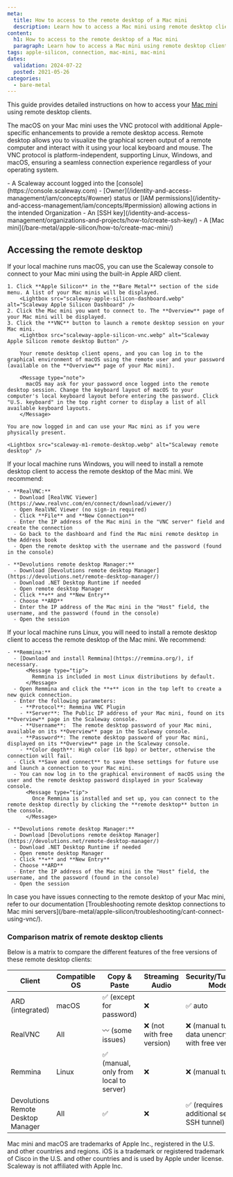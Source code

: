 ```yaml
---
meta:
  title: How to access to the remote desktop of a Mac mini
  description: Learn how to access a Mac mini using remote desktop clients on macOS, Windows, and Linux.
content:
  h1: How to access to the remote desktop of a Mac mini
  paragraph: Learn how to access a Mac mini using remote desktop clients on macOS, Windows, and Linux.
tags: apple-silicon, connection, mac-mini, mac-mini
dates:
  validation: 2024-07-22
  posted: 2021-05-26
categories:
  - bare-metal
---
```


This guide provides detailed instructions on how to access your [Mac mini](/bare-metal/apple-silicon/concepts/#mac-mini) using remote desktop clients.

The macOS on your Mac mini uses the VNC protocol with additional Apple-specific enhancements to provide a remote desktop access.
Remote desktop allows you to visualize the graphical screen output of a remote computer and interact with it using your local keyboard and mouse.
The VNC protocol is platform-independent, supporting Linux, Windows, and macOS, ensuring a seamless connection experience regardless of your operating system.

<Macro id="requirements" />
- A Scaleway account logged into the [console](https://console.scaleway.com)
- [Owner](/identity-and-access-management/iam/concepts/#owner) status or [IAM permissions](/identity-and-access-management/iam/concepts/#permission) allowing actions in the intended Organization
- An [SSH key](/identity-and-access-management/organizations-and-projects/how-to/create-ssh-key/)
- A [Mac mini](/bare-metal/apple-silicon/how-to/create-mac-mini/)

## Accessing the remote desktop
<Tabs id="os">
  <TabsTab label="macOS">
    If your local machine runs macOS, you can use the Scaleway console to connect to your Mac mini using the built-in Apple ARD client.

    1. Click **Apple Silicon** in the **Bare Metal** section of the side menu. A list of your Mac minis will be displayed.
        <Lightbox src="scaleway-apple-silicon-dashboard.webp" alt="Scaleway Apple Silicon Dashboard" />
    2. Click the Mac mini you want to connect to. The **Overview** page of your Mac mini will be displayed.
    3. Click the **VNC** button to launch a remote desktop session on your Mac mini.
        <Lightbox src="scaleway-apple-silicon-vnc.webp" alt="Scaleway Apple Silicon remote desktop Button" />

        Your remote desktop client opens, and you can log in to the graphical environment of macOS using the remote user and your password (available on the **Overview** page of your Mac mini).

        <Message type="note">
          macOS may ask for your password once logged into the remote desktop session. Change the keyboard layout of macOS to your computer's local keyboard layout before entering the password. Click "U.S. keyboard" in the top right corner to display a list of all available keyboard layouts.
        </Message>

    You are now logged in and can use your Mac mini as if you were physically present.

    <Lightbox src="scaleway-m1-remote-desktop.webp" alt="Scaleway remote desktop" />

  </TabsTab>
  <TabsTab label="Windows">
    If your local machine runs Windows, you will need to install a remote desktop client to access the remote desktop of the Mac mini. We recommend:

    - **RealVNC:**
      - Download [RealVNC Viewer](https://www.realvnc.com/en/connect/download/viewer/)
      - Open RealVNC Viewer (no sign-in required)
      - Click **File** and **New Connection**
      - Enter the IP address of the Mac mini in the "VNC server" field and create the connection
      - Go back to the dashboard and find the Mac mini remote desktop in the Address book
      - Open the remote desktop with the username and the password (found in the console)

    - **Devolutions remote desktop Manager:**
      - Download [Devolutions remote desktop Manager](https://devolutions.net/remote-desktop-manager/)
      - Download .NET Desktop Runtime if needed
      - Open remote desktop Manager
      - Click **+** and **New Entry**
      - Choose **ARD**
      - Enter the IP address of the Mac mini in the "Host" field, the username, and the password (found in the console)
      - Open the session
  </TabsTab>
  <TabsTab label="Linux">
    If your local machine runs Linux, you will need to install a remote desktop client to access the remote desktop of the Mac mini. We recommend:

    - **Remmina:**
      - [Download and install Remmina](https://remmina.org/), if necessary.
          <Message type="tip">
            Remmina is included in most Linux distributions by default.
          </Message>
      - Open Remmina and click the **+** icon in the top left to create a new quick connection.
      - Enter the following parameters:
        - **Protocol**: Remmina VNC Plugin
        - **Server**: The Public IP address of your Mac mini, found on its **Overview** page in the Scaleway console.
        - **Username**:  The remote desktop password of your Mac mini, available on its **Overview** page in the Scaleway console.
        - **Password**: The remote desktop password of your Mac mini, displayed on its **Overview** page in the Scaleway console.
        - **Color depth**: High color (16 bpp) or better, otherwise the connection will fail.
      - Click **Save and connect** to save these settings for future use and launch a connection to your Mac mini.
      - You can now log in to the graphical environment of macOS using the user and the remote desktop password displayed in your Scaleway console.
          <Message type="tip">
            Once Remmina is installed and set up, you can connect to the remote desktop directly by clicking the **remote desktop** button in the console.
          </Message>

    - **Devolutions remote desktop Manager:**
      - Download [Devolutions remote desktop Manager](https://devolutions.net/remote-desktop-manager/)
      - Download .NET Desktop Runtime if needed
      - Open remote desktop Manager
      - Click **+** and **New Entry**
      - Choose **ARD**
      - Enter the IP address of the Mac mini in the "Host" field, the username, and the password (found in the console)
      - Open the session
  </TabsTab>
</Tabs>

<Message type="tip">
  In case you have issues connecting to the remote desktop of your Mac mini, refer to our documentation [Troubleshooting remote desktop connections to Mac mini servers](/bare-metal/apple-silicon/troubleshooting/cant-connect-using-vnc/).
</Message>

### Comparison matrix of remote desktop clients

Below is a matrix to compare the different features of the free versions of these remote desktop clients:

| Client                          | Compatible OS | Copy & Paste                               | Streaming Audio          | Security/Tunneling Mode                          | High Quality Compatibility | Display Responsiveness |
|---------------------------------|---------------|--------------------------------------------|--------------------------|--------------------------------------------------|----------------------------|------------------------|
| ARD (integrated)                | macOS         | ✅ (except for password)                   | ❌                       | ✅ auto                                           | ⭐⭐⭐                       | ⭐⭐⭐                   |
| RealVNC                         | All           | 〰️ (some issues)                          | ❌ (not with free version) | ❌ (manual tunnel, data unencrypted with free version) | ❌                         | ⭐ (not recommended)   |
| Remmina                         | Linux         | ✅ (manual, only from local to server)     | ❌                       | ❌ (manual tunnel)                               | ❌                         | ⭐⭐                    |
| Devolutions Remote Desktop Manager | All       | ✅                                        | ❌                       | ✅ (requires additional setup - SSH tunnel)      | ❌                         | ⭐⭐                    |

<Message type="note">
  Mac mini and macOS are trademarks of Apple Inc., registered in the U.S. and other countries and regions. iOS is a trademark or registered trademark of Cisco in the U.S. and other countries and is used by Apple under license. Scaleway is not affiliated with Apple Inc.
</Message>